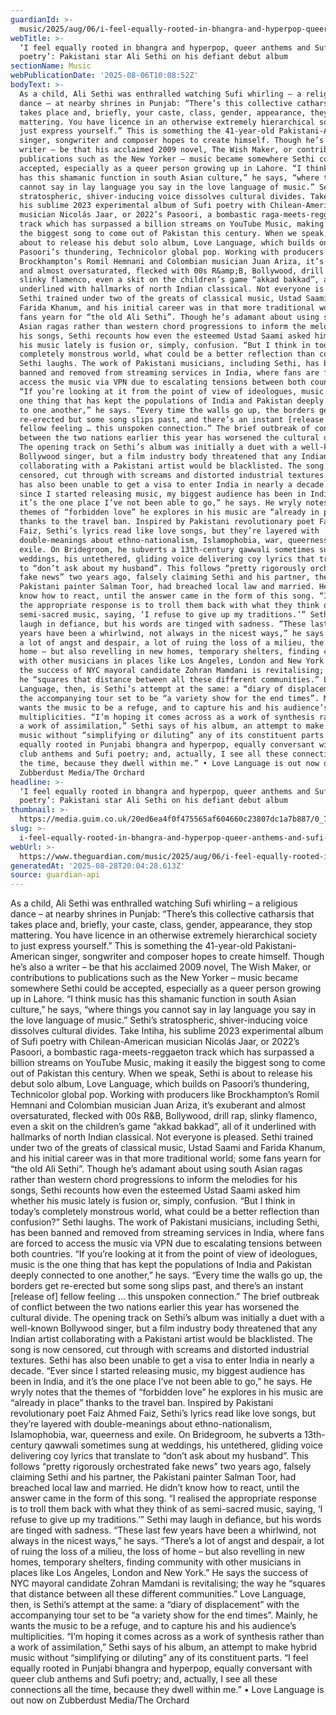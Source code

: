 ```yaml
---
guardianId: >-
  music/2025/aug/06/i-feel-equally-rooted-in-bhangra-and-hyperpop-queer-anthems-and-sufi-poetry-pakistani-star-ali-sethi-on-his-defiant-debut-album
webTitle: >-
  ‘I feel equally rooted in bhangra and hyperpop, queer anthems and Sufi
  poetry’: Pakistani star Ali Sethi on his defiant debut album
sectionName: Music
webPublicationDate: '2025-08-06T10:08:52Z'
bodyText: >-
  As a child, Ali Sethi was enthralled watching Sufi whirling – a religious
  dance – at nearby shrines in Punjab: “There’s this collective catharsis that
  takes place and, briefly, your caste, class, gender, appearance, they stop
  mattering. You have licence in an otherwise extremely hierarchical society to
  just express yourself.” This is something the 41-year-old Pakistani-American
  singer, songwriter and composer hopes to create himself. Though he’s also a
  writer – be that his acclaimed 2009 novel, The Wish Maker, or contributions to
  publications such as the New Yorker – music became somewhere Sethi could be
  accepted, especially as a queer person growing up in Lahore. “I think music
  has this shamanic function in south Asian culture,” he says, “where things you
  cannot say in lay language you say in the love language of music.” Sethi’s
  stratospheric, shiver-inducing voice dissolves cultural divides. Take Intiha,
  his sublime 2023 experimental album of Sufi poetry with Chilean-American
  musician Nicolás Jaar, or 2022’s Pasoori, a bombastic raga-meets-reggaeton
  track which has surpassed a billion streams on YouTube Music, making it easily
  the biggest song to come out of Pakistan this century. When we speak, Sethi is
  about to release his debut solo album, Love Language, which builds on
  Pasoori’s thundering, Technicolor global pop. Working with producers like
  Brockhampton’s Romil Hemnani and Colombian musician Juan Ariza, it’s exuberant
  and almost oversaturated, flecked with 00s R&amp;B, Bollywood, drill rap,
  slinky flamenco, even a skit on the children’s game “akkad bakkad”, all of it
  underlined with hallmarks of north Indian classical. Not everyone is pleased.
  Sethi trained under two of the greats of classical music, Ustad Saami and
  Farida Khanum, and his initial career was in that more traditional world; some
  fans yearn for “the old Ali Sethi”. Though he’s adamant about using south
  Asian ragas rather than western chord progressions to inform the melodies for
  his songs, Sethi recounts how even the esteemed Ustad Saami asked him whether
  his music lately is fusion or, simply, confusion. “But I think in today’s
  completely monstrous world, what could be a better reflection than confusion?”
  Sethi laughs. The work of Pakistani musicians, including Sethi, has been
  banned and removed from streaming services in India, where fans are forced to
  access the music via VPN due to escalating tensions between both countries.
  “If you’re looking at it from the point of view of ideologues, music is the
  one thing that has kept the populations of India and Pakistan deeply connected
  to one another,” he says. “Every time the walls go up, the borders get
  re-erected but some song slips past, and there’s an instant [release of]
  fellow feeling … this unspoken connection.” The brief outbreak of conflict
  between the two nations earlier this year has worsened the cultural divide.
  The opening track on Sethi’s album was initially a duet with a well-known
  Bollywood singer, but a film industry body threatened that any Indian artist
  collaborating with a Pakistani artist would be blacklisted. The song is now
  censored, cut through with screams and distorted industrial textures. Sethi
  has also been unable to get a visa to enter India in nearly a decade. “Ever
  since I started releasing music, my biggest audience has been in India, and
  it’s the one place I’ve not been able to go,” he says. He wryly notes that the
  themes of “forbidden love” he explores in his music are “already in place”
  thanks to the travel ban. Inspired by Pakistani revolutionary poet Faiz Ahmed
  Faiz, Sethi’s lyrics read like love songs, but they’re layered with
  double-meanings about ethno-nationalism, Islamophobia, war, queerness and
  exile. On Bridegroom, he subverts a 13th-century qawwali sometimes sung at
  weddings, his untethered, gliding voice delivering coy lyrics that translate
  to “don’t ask about my husband”. This follows “pretty rigorously orchestrated
  fake news” two years ago, falsely claiming Sethi and his partner, the
  Pakistani painter Salman Toor, had breached local law and married. He didn’t
  know how to react, until the answer came in the form of this song. “I realised
  the appropriate response is to troll them back with what they think of as
  semi-sacred music, saying, ‘I refuse to give up my traditions.’” Sethi may
  laugh in defiance, but his words are tinged with sadness. “These last few
  years have been a whirlwind, not always in the nicest ways,” he says. “There’s
  a lot of angst and despair, a lot of ruing the loss of a milieu, the loss of
  home – but also revelling in new homes, temporary shelters, finding community
  with other musicians in places like Los Angeles, London and New York.” He says
  the success of NYC mayoral candidate Zohran Mamdani is revitalising; the way
  he “squares that distance between all these different communities.” Love
  Language, then, is Sethi’s attempt at the same: a “diary of displacement” with
  the accompanying tour set to be “a variety show for the end times”. Mainly, he
  wants the music to be a refuge, and to capture his and his audience’s
  multiplicities. “I’m hoping it comes across as a work of synthesis rather than
  a work of assimilation,” Sethi says of his album, an attempt to make hybrid
  music without “simplifying or diluting” any of its constituent parts. “I feel
  equally rooted in Punjabi bhangra and hyperpop, equally conversant with queer
  club anthems and Sufi poetry; and, actually, I see all these connections all
  the time, because they dwell within me.” • Love Language is out now on
  Zubberdust Media/The Orchard
headline: >-
  ‘I feel equally rooted in bhangra and hyperpop, queer anthems and Sufi
  poetry’: Pakistani star Ali Sethi on his defiant debut album
thumbnail: >-
  https://media.guim.co.uk/20ed6ea4f0f475565af604660c23807dc1a7b887/0_767_3984_3186/500.jpg
slug: >-
  i-feel-equally-rooted-in-bhangra-and-hyperpop-queer-anthems-and-sufi-poetry-pakistani-star-ali-sethi-on-his-defiant-debut-album
webUrl: >-
  https://www.theguardian.com/music/2025/aug/06/i-feel-equally-rooted-in-bhangra-and-hyperpop-queer-anthems-and-sufi-poetry-pakistani-star-ali-sethi-on-his-defiant-debut-album
generatedAt: '2025-08-28T20:04:28.613Z'
source: guardian-api
---
```

As a child, Ali Sethi was enthralled watching Sufi whirling – a religious dance – at nearby shrines in Punjab: “There’s this collective catharsis that takes place and, briefly, your caste, class, gender, appearance, they stop mattering. You have licence in an otherwise extremely hierarchical society to just express yourself.” This is something the 41-year-old Pakistani-American singer, songwriter and composer hopes to create himself. Though he’s also a writer – be that his acclaimed 2009 novel, The Wish Maker, or contributions to publications such as the New Yorker – music became somewhere Sethi could be accepted, especially as a queer person growing up in Lahore. “I think music has this shamanic function in south Asian culture,” he says, “where things you cannot say in lay language you say in the love language of music.” Sethi’s stratospheric, shiver-inducing voice dissolves cultural divides. Take Intiha, his sublime 2023 experimental album of Sufi poetry with Chilean-American musician Nicolás Jaar, or 2022’s Pasoori, a bombastic raga-meets-reggaeton track which has surpassed a billion streams on YouTube Music, making it easily the biggest song to come out of Pakistan this century. When we speak, Sethi is about to release his debut solo album, Love Language, which builds on Pasoori’s thundering, Technicolor global pop. Working with producers like Brockhampton’s Romil Hemnani and Colombian musician Juan Ariza, it’s exuberant and almost oversaturated, flecked with 00s R&amp;B, Bollywood, drill rap, slinky flamenco, even a skit on the children’s game “akkad bakkad”, all of it underlined with hallmarks of north Indian classical. Not everyone is pleased. Sethi trained under two of the greats of classical music, Ustad Saami and Farida Khanum, and his initial career was in that more traditional world; some fans yearn for “the old Ali Sethi”. Though he’s adamant about using south Asian ragas rather than western chord progressions to inform the melodies for his songs, Sethi recounts how even the esteemed Ustad Saami asked him whether his music lately is fusion or, simply, confusion. “But I think in today’s completely monstrous world, what could be a better reflection than confusion?” Sethi laughs. The work of Pakistani musicians, including Sethi, has been banned and removed from streaming services in India, where fans are forced to access the music via VPN due to escalating tensions between both countries. “If you’re looking at it from the point of view of ideologues, music is the one thing that has kept the populations of India and Pakistan deeply connected to one another,” he says. “Every time the walls go up, the borders get re-erected but some song slips past, and there’s an instant [release of] fellow feeling … this unspoken connection.” The brief outbreak of conflict between the two nations earlier this year has worsened the cultural divide. The opening track on Sethi’s album was initially a duet with a well-known Bollywood singer, but a film industry body threatened that any Indian artist collaborating with a Pakistani artist would be blacklisted. The song is now censored, cut through with screams and distorted industrial textures. Sethi has also been unable to get a visa to enter India in nearly a decade. “Ever since I started releasing music, my biggest audience has been in India, and it’s the one place I’ve not been able to go,” he says. He wryly notes that the themes of “forbidden love” he explores in his music are “already in place” thanks to the travel ban. Inspired by Pakistani revolutionary poet Faiz Ahmed Faiz, Sethi’s lyrics read like love songs, but they’re layered with double-meanings about ethno-nationalism, Islamophobia, war, queerness and exile. On Bridegroom, he subverts a 13th-century qawwali sometimes sung at weddings, his untethered, gliding voice delivering coy lyrics that translate to “don’t ask about my husband”. This follows “pretty rigorously orchestrated fake news” two years ago, falsely claiming Sethi and his partner, the Pakistani painter Salman Toor, had breached local law and married. He didn’t know how to react, until the answer came in the form of this song. “I realised the appropriate response is to troll them back with what they think of as semi-sacred music, saying, ‘I refuse to give up my traditions.’” Sethi may laugh in defiance, but his words are tinged with sadness. “These last few years have been a whirlwind, not always in the nicest ways,” he says. “There’s a lot of angst and despair, a lot of ruing the loss of a milieu, the loss of home – but also revelling in new homes, temporary shelters, finding community with other musicians in places like Los Angeles, London and New York.” He says the success of NYC mayoral candidate Zohran Mamdani is revitalising; the way he “squares that distance between all these different communities.” Love Language, then, is Sethi’s attempt at the same: a “diary of displacement” with the accompanying tour set to be “a variety show for the end times”. Mainly, he wants the music to be a refuge, and to capture his and his audience’s multiplicities. “I’m hoping it comes across as a work of synthesis rather than a work of assimilation,” Sethi says of his album, an attempt to make hybrid music without “simplifying or diluting” any of its constituent parts. “I feel equally rooted in Punjabi bhangra and hyperpop, equally conversant with queer club anthems and Sufi poetry; and, actually, I see all these connections all the time, because they dwell within me.” • Love Language is out now on Zubberdust Media/The Orchard
